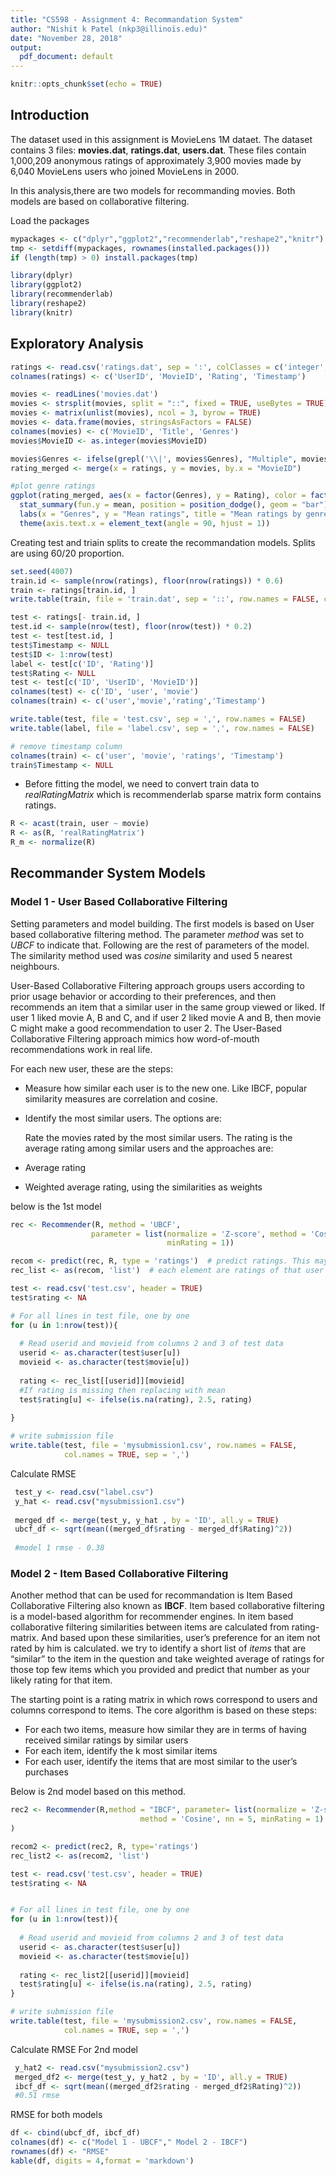 ---
title: "CS598 - Assignment 4: Recommandation System"
author: "Nishit k Patel (nkp3@illinois.edu)"
date: "November 28, 2018"
output:
  pdf_document: default
---

```{r setup, include=FALSE}
knitr::opts_chunk$set(echo = TRUE)
```

## Introduction

The dataset used in this assignment is MovieLens 1M dataet. The dataset contains 3 files: **movies.dat**, **ratings.dat**, **users.dat**. These files contain 1,000,209 anonymous ratings of approximately 3,900 movies made by 6,040 MovieLens users who joined MovieLens in 2000.

In this analysis,there are two models for recommanding movies. Both models are based on collaborative filtering. 

Load the packages
```{r message=FALSE, warning=FALSE}
mypackages <- c("dplyr","ggplot2","recommenderlab","reshape2","knitr")   
tmp <- setdiff(mypackages, rownames(installed.packages())) 
if (length(tmp) > 0) install.packages(tmp)

library(dplyr)
library(ggplot2)
library(recommenderlab)  
library(reshape2)
library(knitr)
```

## Exploratory Analysis

```{r}
ratings <- read.csv('ratings.dat', sep = ':', colClasses = c('integer', 'NULL'), header = FALSE)
colnames(ratings) <- c('UserID', 'MovieID', 'Rating', 'Timestamp')

movies <- readLines('movies.dat')
movies <- strsplit(movies, split = "::", fixed = TRUE, useBytes = TRUE)
movies <- matrix(unlist(movies), ncol = 3, byrow = TRUE)
movies <- data.frame(movies, stringsAsFactors = FALSE)
colnames(movies) <- c('MovieID', 'Title', 'Genres')
movies$MovieID <- as.integer(movies$MovieID)

movies$Genres <- ifelse(grepl('\\|', movies$Genres), "Multiple", movies$Genres)
rating_merged <- merge(x = ratings, y = movies, by.x = "MovieID")

#plot genre ratings
ggplot(rating_merged, aes(x = factor(Genres), y = Rating), color = factor(vs)) +
  stat_summary(fun.y = mean, position = position_dodge(), geom = "bar") + 
  labs(x = "Genres", y = "Mean ratings", title = "Mean ratings by genres") + 
  theme(axis.text.x = element_text(angle = 90, hjust = 1))
```

Creating test and triain splits to create the recommandation models. Splits are using 60/20 proportion.
```{r}
set.seed(4007)
train.id <- sample(nrow(ratings), floor(nrow(ratings)) * 0.6)
train <- ratings[train.id, ]
write.table(train, file = 'train.dat', sep = '::', row.names = FALSE, col.names = FALSE )

test <- ratings[- train.id, ]
test.id <- sample(nrow(test), floor(nrow(test)) * 0.2)
test <- test[test.id, ]
test$Timestamp <- NULL
test$ID <- 1:nrow(test)
label <- test[c('ID', 'Rating')]
test$Rating <- NULL
test <- test[c('ID', 'UserID', 'MovieID')]
colnames(test) <- c('ID', 'user', 'movie')
colnames(train) <- c('user','movie','rating','Timestamp')

write.table(test, file = 'test.csv', sep = ',', row.names = FALSE)
write.table(label, file = 'label.csv', sep = ',', row.names = FALSE)

# remove timestamp column
colnames(train) <- c('user', 'movie', 'ratings', 'Timestamp')
train$Timestamp <- NULL
```

- Before fitting the model, we need to convert train data to *realRatingMatrix* which is recommenderlab sparse matrix form contains ratings. 
```{r}
R <- acast(train, user ~ movie)
R <- as(R, 'realRatingMatrix')
R_m <- normalize(R)
```

## Recommander System Models

### Model 1 - User Based Collaborative Filtering

Setting parameters and model building. The first models is based on User based collaborative  filtering method. The parameter *method* was set to *UBCF* to indicate that. Following are the rest of parameters of the model. The similarity method used was *cosine* similarity and used 5 nearest neighbours. 

User-Based Collaborative Filtering approach groups users according to prior usage behavior or according to their preferences, and then recommends an item that a similar user in the same group viewed or liked. If user 1 liked movie A, B and C, and if user 2 liked movie A and B, then movie C might make a good recommendation to user 2. The User-Based Collaborative Filtering approach mimics how word-of-mouth recommendations work in real life.

For each new user, these are the steps:

- Measure how similar each user is to the new one. Like IBCF, popular similarity measures are correlation and cosine.
- Identify the most similar users. The options are:

  Rate the movies rated by the most similar users. The rating is the average rating among similar users and the approaches are:

- Average rating
- Weighted average rating, using the similarities as weights

below is the 1st model
```{r message=FALSE, warning=FALSE}
rec <- Recommender(R, method = 'UBCF',
                  parameter = list(normalize = 'Z-score', method = 'Cosine', nn = 5, 
                                   minRating = 1))

recom <- predict(rec, R, type = 'ratings')  # predict ratings. This may be slow.
rec_list <- as(recom, 'list')  # each element are ratings of that user

test <- read.csv('test.csv', header = TRUE)
test$rating <- NA

# For all lines in test file, one by one
for (u in 1:nrow(test)){
  
  # Read userid and movieid from columns 2 and 3 of test data
  userid <- as.character(test$user[u])
  movieid <- as.character(test$movie[u])
  
  rating <- rec_list[[userid]][movieid]
  #If rating is missing then replacing with mean 
  test$rating[u] <- ifelse(is.na(rating), 2.5, rating)
  
}

# write submission file
write.table(test, file = 'mysubmission1.csv', row.names = FALSE,
            col.names = TRUE, sep = ',')
```

Calculate RMSE 
```{r}
 test_y <- read.csv("label.csv")
 y_hat <- read.csv("mysubmission1.csv")
 
 merged_df <- merge(test_y, y_hat , by = 'ID', all.y = TRUE)
 ubcf_df <- sqrt(mean((merged_df$rating - merged_df$Rating)^2))
 
 #model 1 rmse - 0.38
```

### Model 2 - Item Based Collaborative Filtering

Another method that can be used for recommandation is Item Based Collaborative Filtering also known as **IBCF**. Item based collaborative filtering is a model-based algorithm for recommender engines. In item based collaborative filtering similarities between items are calculated from rating-matrix. And based upon these similarities, user's preference for an item not rated by him is calculated. we try to identify a short list of *items* that are "similar" to the item in the question and take weighted average of ratings for those top few items which you provided and predict that number as your likely rating for that item. 

The starting point is a rating matrix in which rows correspond to users and columns correspond to items. The core algorithm is based on these steps:

- For each two items, measure how similar they are in terms of having received similar ratings by similar users
- For each item, identify the k most similar items
- For each user, identify the items that are most similar to the user's purchases


Below is 2nd model based on this method.

```{r message=FALSE, warning=FALSE}
rec2 <- Recommender(R,method = "IBCF", parameter= list(normalize = 'Z-score', 
                             method = 'Cosine', nn = 5, minRating = 1)
)

recom2 <- predict(rec2, R, type='ratings')
rec_list2 <- as(recom2, 'list')

test <- read.csv('test.csv', header = TRUE)
test$rating <- NA


# For all lines in test file, one by one
for (u in 1:nrow(test)){
  
  # Read userid and movieid from columns 2 and 3 of test data
  userid <- as.character(test$user[u])
  movieid <- as.character(test$movie[u])
  
  rating <- rec_list2[[userid]][movieid]
  test$rating[u] <- ifelse(is.na(rating), 2.5, rating)
}

# write submission file
write.table(test, file = 'mysubmission2.csv', row.names = FALSE,
            col.names = TRUE, sep = ',')
```

Calculate RMSE For 2nd model
```{r}
 y_hat2 <- read.csv("mysubmission2.csv")
 merged_df2 <- merge(test_y, y_hat2 , by = 'ID', all.y = TRUE)
 ibcf_df <- sqrt(mean((merged_df2$rating - merged_df2$Rating)^2))
 #0.51 rmse
```

RMSE for both models 
```{r}
df <- cbind(ubcf_df, ibcf_df)
colnames(df) <- c("Model 1 - UBCF"," Model 2 - IBCF")
rownames(df) <- "RMSE"
kable(df, digits = 4,format = 'markdown')
```

